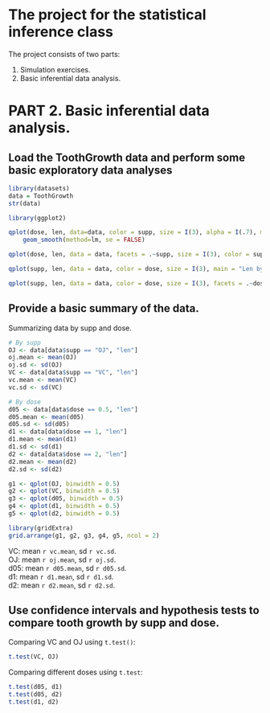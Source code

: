 The project for the statistical inference class
========================================================
The project consists of two parts:

1. Simulation exercises.
2. Basic inferential data analysis.

# PART 2. Basic inferential data analysis.

## Load the ToothGrowth data and perform some basic exploratory data analyses

``` r
library(datasets)
data = ToothGrowth
str(data)

library(ggplot2)

qplot(dose, len, data=data, color = supp, size = I(3), alpha = I(.7), main = "Len by Dose") +
    geom_smooth(method=lm, se = FALSE)

qplot(dose, len, data = data, facets = .~supp, size = I(3), color = supp, main = "Len by Dose for each Supp")

qplot(supp, len, data = data, color = dose, size = I(3), main = "Len by Supp")

qplot(supp, len, data = data, color = dose, size = I(3), facets = .~dose, main = "Len by Supp for each Dose")
```

## Provide a basic summary of the data.
Summarizing data by supp and dose.  
``` r
# By supp
OJ <- data[data$supp == "OJ", "len"]
oj.mean <- mean(OJ)
oj.sd <- sd(OJ)
VC <- data[data$supp == "VC", "len"]
vc.mean <- mean(VC)
vc.sd <- sd(VC)

# By dose
d05 <- data[data$dose == 0.5, "len"]
d05.mean <- mean(d05)
d05.sd <- sd(d05)
d1 <- data[data$dose == 1, "len"]
d1.mean <- mean(d1)
d1.sd <- sd(d1)
d2 <- data[data$dose == 2, "len"]
d2.mean <- mean(d2)
d2.sd <- sd(d2)

g1 <- qplot(OJ, binwidth = 0.5)
g2 <- qplot(VC, binwidth = 0.5)
g3 <- qplot(d05, binwidth = 0.5)
g4 <- qplot(d1, binwidth = 0.5)
g5 <- qplot(d2, binwidth = 0.5)

library(gridExtra)
grid.arrange(g1, g2, g3, g4, g5, ncol = 2)
```
  
VC: mean `r vc.mean`, sd `r vc.sd`.  
OJ: mean `r oj.mean`, sd `r oj.sd`.  
d05: mean `r d05.mean`, sd `r d05.sd`.  
d1: mean `r d1.mean`, sd `r d1.sd`.  
d2: mean `r d2.mean`, sd `r d2.sd`.  

## Use confidence intervals and hypothesis tests to compare tooth growth by supp and dose.

Comparing VC and OJ using `t.test()`:  
``` r
t.test(VC, OJ)
```
  
Comparing different doses using `t.test`:
``` r
t.test(d05, d1)
t.test(d05, d2)
t.test(d1, d2)
```